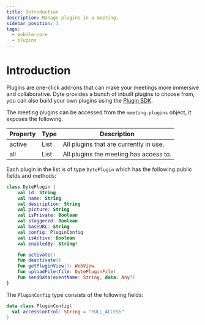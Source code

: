 ```yaml
---
title: Introduction
description: Manage plugins in a meeting.
sidebar_position: 1
tags:
  - mobile-core
  - plugins
---
```


# Introduction

Plugins are one-click add-ons that can make your meetings more immersive and collaborative. Dyte provides a bunch of inbuilt plugins to choose from, you can also build your own plugins using the [Plugin SDK](../../plugin-sdk/).

The meeting plugins can be accessed from the `meeting.plugins` object, it exposes the following.

| Property | Type | Description                            |
| -------- | ---- | -------------------------------------- |
| active   | List | All plugins that are currently in use. |
| all      | List | All plugins the meeting has access to. |

Each plugin in the list is of type `DytePlugin` which has the following public fields and methods:

```kotlin
class DytePlugin {
    val id: String
    val name: String
    val description: String
    val picture: String
    val isPrivate: Boolean
    val staggered: Boolean
    val baseURL: String
    val config: PluginConfig
    val isActive: Boolean
    val enabledBy: String?

    fun activate()
    fun deactivate()
    fun getPluginView(): WebView
    fun uploadFile(file: DytePluginFile)
    fun sendData(eventName: String, data: Any?)
}
```

The `PluginConfig` type consists of the following fields:

```kotlin
data class PluginConfig(
  val accessControl: String = "FULL_ACCESS"
)
```

<head>
  <title>Mobile Core Introduction</title>
</head>
